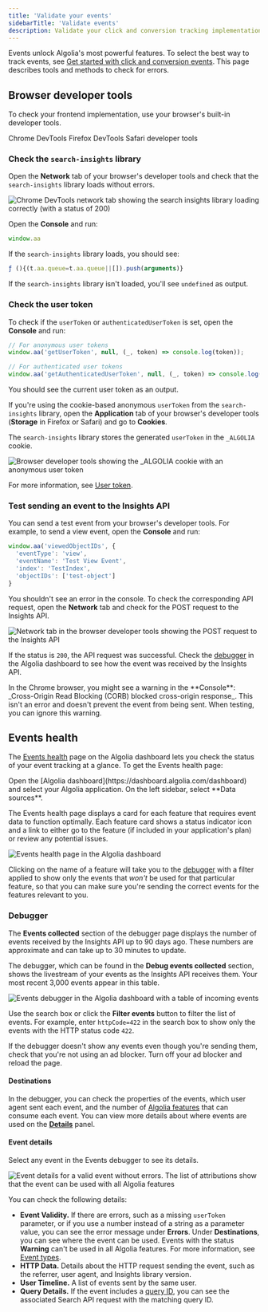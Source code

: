 ```yaml
---
title: 'Validate your events'
sidebarTitle: 'Validate events'
description: Validate your click and conversion tracking implementation and make sure you get the most value.
---
```


Events unlock Algolia's most powerful features.
To select the best way to track events, see [Get started with click and conversion events](/guides/send-events/get-started/).
This page describes tools and methods to check for errors.

## Browser developer tools

To check your frontend implementation,
use your browser's built-in developer tools.

<CardGroup cols={2}>
  <Card title="Chrome docs" icon="globe-pointer" href="https://developer.chrome.com/docs/devtools/open/" horizontal="true">
    Chrome DevTools
  </Card>
  <Card title="Firefox docs" icon="globe-pointer" href="https://firefox-source-docs.mozilla.org/devtools-user/" horizontal="true">
    Firefox DevTools
  </Card>
  <Card title="Apple docs" icon="globe-pointer" href="https://support.apple.com/guide/safari/use-the-developer-tools-in-the-develop-menu-sfri20948/mac" horizontal="true">
    Safari developer tools
  </Card>
</CardGroup>

### Check the `search-insights` library

Open the **Network** tab of your browser's developer tools and check that the `search-insights` library loads without errors.

![Chrome DevTools network tab showing the search insights library loading correctly (with a status of 200)](/images/events/insights-loads.png)

Open the **Console** and run:

```js JavaScript
window.aa
```

If the `search-insights` library loads, you should see:

```js JavaScript
ƒ (){(t.aa.queue=t.aa.queue||[]).push(arguments)}
```

If the `search-insights` library isn't loaded, you'll see `undefined` as output.

### Check the user token

To check if the `userToken` or `authenticatedUserToken` is set, open the **Console** and run:

```js JavaScript
// For anonymous user tokens
window.aa('getUserToken', null, (_, token) => console.log(token));

// For authenticated user tokens
window.aa('getAuthenticatedUserToken', null, (_, token) => console.log(token));
```

You should see the current user token as an output.

If you're using the cookie-based anonymous `userToken` from the `search-insights` library,
open the **Application** tab of your browser's developer tools (**Storage** in Firefox or Safari) and go to **Cookies**.

The `search-insights` library stores the generated `userToken` in the `_ALGOLIA` cookie.

![Browser developer tools showing the _ALGOLIA cookie with an anonymous user token](/images/events/insights-cookie.png)

For more information, see [User token](/guides/send-events/concepts/user-token/).

### Test sending an event to the Insights API

You can send a test event from your browser's developer tools.
For example, to send a view event, open the **Console** and run:

```js JavaScript
window.aa('viewedObjectIDs', {
  'eventType': 'view',
  'eventName': 'Test View Event',
  'index': 'TestIndex',
  'objectIDs': ['test-object']
}
```

You shouldn't see an error in the console.
To check the corresponding API request, open the **Network** tab
and check for the POST request to the Insights API.

![Network tab in the browser developer tools showing the POST request to the Insights API](/images/events/insights-request.png)

If the status is `200`, the API request was successful.
Check the [debugger](#debugger) in the Algolia dashboard to see how the event was received by the Insights API.

<Note>
In the Chrome browser, you might see a warning in the **Console**:
_Cross-Origin Read Blocking (CORB) blocked cross-origin response_.
This isn't an error and doesn't prevent the event from being sent.
When testing, you can ignore this warning.
</Note>

## Events health

The [Events health](https://dashboard.algolia.com/events/health) page on the Algolia dashboard lets you check the status of your event tracking at a glance.
To get the Events health page:

<Steps>
  <Step title="Select Algolia application">
    Open the [Algolia dashboard](https://dashboard.algolia.com/dashboard) and select your Algolia application.
  </Step>
  <Step title="Select data sources">
    On the left sidebar, select <Icon icon="database" iconType="regular" /> **Data sources**.
  </Step>
</Steps>

The Events health page displays a card for each feature that requires event data to function optimally.
Each feature card shows a status indicator icon and a link to either go to the feature (if included in your application's plan) or review any potential issues.

![Events health page in the Algolia dashboard](/images/events/events-health.png)

Clicking on the name of a feature will take you to the [debugger](#debugger) with a filter applied to show only the events that _won't_ be used for that particular feature, so that you can make sure you're sending the correct events for the features relevant to you.

### Debugger

The **Events collected** section of the debugger page displays the number of events received by the Insights API up to 90 days ago.
These numbers are approximate and can take up to 30 minutes to update.

The debugger, which can be found in the **Debug events collected** section, shows the livestream of your events as the Insights API receives them.
Your most recent 3,000 events appear in this table.

![Events debugger in the Algolia dashboard with a table of incoming events](/images/events/events-debugger.png)

Use the search box or click the <Icon icon="filter" iconType="regular" /> **Filter events** button to filter the list of events.
For example, enter `httpCode=422` in the search box to show only the events with the HTTP status code `422`.

<Note>
If the debugger doesn't show any events even though you're sending them, check that you're not using an ad blocker.
Turn off your ad blocker and reload the page.
</Note>

#### Destinations

In the debugger, you can check the properties of the events,
which user agent sent each event,
and the number of [Algolia features](/guides/send-events/concepts/event-types/#events-by-features) that can consume each event.
You can view more details about where events are used on the [**Details**](#event-details) panel.

#### Event details

Select any event in the Events debugger to see its details.

![Event details for a valid event without errors. The list of attributions show that the event can be used with all Algolia features](/images/events/events-debugger-details.png)

You can check the following details:

- **Event Validity.** If there are errors, such as a missing `userToken` parameter, or if you use a number instead of a string as a parameter value, you can see the error message under **Errors**.
  Under **Destinations**, you can see where the event can be used. Events with the status **Warning** can't be used in all Algolia features. For more information, see [Event types](/guides/send-events/concepts/event-types/).
- **HTTP Data.** Details about the HTTP request sending the event, such as the referrer, user agent, and Insights library version.
- **User Timeline.** A list of events sent by the same user.
- **Query Details.** If the event includes a [query ID](/guides/send-events/concepts/event-types/#what-is-the-query-id), you can see the associated Search API request with the matching query ID.